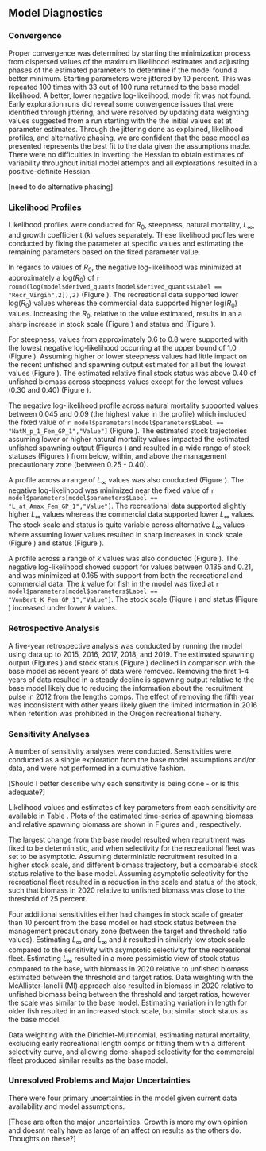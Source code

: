 ## Model Diagnostics

### Convergence

Proper convergence was determined by starting the minimization process from dispersed values of the maximum likelihood estimates and adjusting phases of the estimated parameters to determine if the model found a better minimum. Starting parameters were jittered by 10 percent. This was repeated 100 times with 33 out of 100 runs returned to the base model likelihood. A better, lower negative log-likelihood, model fit was not found. Early exploration runs did reveal some convergence issues that were identified through jittering, and were resolved by updating data weighting values suggested from a run starting with the the initial values set at parameter estimates. Through the jittering done as explained, likelihood profiles, and alternative phasing, we are confident that the base model as presented represents the best fit to the data given the assumptions made. There were no difficulties in inverting the Hessian to obtain estimates of variability throughout initial model attempts and all explorations resulted in a positive-definite Hessian. 

[need to do alternative phasing]

### Likelihood Profiles

Likelihood profiles were conducted for $R_0$, steepness, natural mortality, $L_{\infty}$, and growth coefficient ($k$) values separately. These likelihood profiles were conducted by fixing the parameter at specific values and estimating the remaining parameters based on the fixed parameter value. 

In regards to values of $R_0$, the negative log-likelihood was minimized at approximately a log($R_0$) of `r round(log(model$derived_quants[model$derived_quants$Label == "Recr_Virgin",2]),2)` (Figure \ref{fig:r0-profile}). The recreational data supported lower log($R_0$) values whereas the commercial data supported higher log($R_0$) values. Increasing the $R_0$, relative to the value estimated, results in an a sharp increase in stock scale (Figure \ref{fig:r0-ssb}) and status  and (Figure \ref{fig:r0-depl}). 

For steepness, values from approximately 0.6 to 0.8 were supported with the lowest negative log-likelihood occurring at the upper bound of 1.0 (Figure \ref{fig:h-profile}). Assuming higher or lower steepness values had little impact on the recent unfished and spawning output estimated for all but the lowest values (Figure \ref{fig:h-ssb}). The estimated relative final stock status was above 0.40 of unfished biomass across steepness values except for the lowest values (0.30 and 0.40) (Figure \ref{fig:h-depl}).

The negative log-likelihood profile across natural mortality supported values between 0.045 and 0.09 (the highest value in the profile) which included the fixed value of `r model$parameters[model$parameters$Label == "NatM_p_1_Fem_GP_1","Value"]` (Figure \ref{fig:m-profile}). The estimated stock trajectories assuming lower or higher natural mortality values impacted the estimated unfished spawning output (Figures \ref{fig:m-ssb}) and resulted in a wide range of stock statuses (Figures \ref{fig:m-depl}) from below, within, and above the management precautionary zone (between 0.25 - 0.40). 

A profile across a range of $L_{\infty}$ values was also conducted (Figure \ref{fig:linf-profile}). The negative log-likelihood was minimized near the fixed value of `r model$parameters[model$parameters$Label == "L_at_Amax_Fem_GP_1","Value"]`. The recreational data supported slightly higher $L_{\infty}$ values whereas the commercial data supported lower $L_{\infty}$ values. The stock scale and status is quite variable across alternative $L_{\infty}$ values where assuming lower values resulted in sharp increases in stock scale (Figure \ref{fig:linf-ssb}) and status (Figure \ref{fig:linf-depl}).

A profile across a range of $k$ values was also conducted (Figure \ref{fig:k-profile}). The negative log-likelihood showed support for values between 0.135 and 0.21, and was minimized at 0.165 with support from both the recreational and commercial data. The $k$ value for fish in the model was fixed at `r model$parameters[model$parameters$Label == "VonBert_K_Fem_GP_1","Value"]`. The stock scale (Figure \ref{fig:k-ssb}) and status (Figure \ref{fig:k-depl}) increased under lower $k$ values.

### Retrospective Analysis

A five-year retrospective analysis was conducted by running the model using data up to 2015, 2016, 2017, 2018, and 2019. The estimated spawning output (Figures \ref{fig:retro-ssb}) and stock status (Figure \ref{fig:retro-depl}) declined in comparison with the base model as recent years of data were removed. Removing the first 1-4 years of data resulted in a steady decline is spawning output relative to the base model likely due to reducing the information about the recruitment pulse in 2012 from the lengths comps. The effect of removing the fifth year was inconsistent with other years likely given the limited information in 2016 when retention was prohibited in the Oregon recreational fishery. 

### Sensitivity Analyses

A number of sensitivity analyses were conducted. Sensitivities were conducted as a single exploration from the base model assumptions and/or data, and were not performed in a cumulative fashion.

\begin{enumerate}
   
  \item Deterministic recruitment from the stock recruitment curve. 

  \item Data weighting according to the McAllister-Ianelli method (MI DW) using the weighting values shown in Table \ref{tab:dw}. 
  
  \item Data weighting according to the Dirichlet Multinomial method (DM DW) where the estimated parameters are shown in Table \ref{tab:dw}. 

  \item Estimate $L_{\infty}$.
  
  \item Estimate $L_{\infty}$ and $k$.

  \item Estimate the coefficient of variation in length of older fishes.

  \item Estimate natural mortality.
  
  \item Exclude composition data prior to 2001 for recreational fleets

  \item Fix recreational selectivity form to be asymptotic. 
  
  \item Fix commercial selectivity form to be dome-shaped.

  \item Estimate recreational selectivity block: 1979-1999 with asymptotic selectivity curve and 2000-2020 with dome-shaped selectivity.   
  
\end{enumerate}

[Should I better describe why each sensitivity is being done - or is this adequate?]

Likelihood values and estimates of key parameters from each sensitivity are available in Table \ref{tab:sensitivities}. Plots of the estimated time-series of spawning biomass and relative spawning biomass are shown in Figures \ref{fig:sens-ssb} and \ref{fig:sens-depl}, respectively.

The largest change from the base model resulted when recruitment was fixed to be deterministic, and when selectivity for the recreational fleet was set to be asymptotic. Assuming deterministic recruitment resulted in a higher stock scale, and different biomass trajectory, but a comparable stock status relative to the base model. Assuming asymptotic selectivity for the recreational fleet resulted in a reduction in the scale and status of the stock, such that biomass in 2020 relative to unfished biomass was close to the threshold of 25 percent. 

Four additional sensitivities either had changes in stock scale of greater than 10 percent from the base model or had stock status between the management precautionary zone (between the target and threshold ratio values). Estimating $L_{\infty}$ and $L_{\infty}$ and $k$ resulted in similarly low stock scale compared to the sensitivity with asymptotic selectivity for the recreational fleet. Estimating $L_{\infty}$ resulted in a more pessimistic view of stock status compared to the base, with biomass in 2020 relative to unfished biomass estimated between the threshold and target ratios. Data weighting with the McAllister-Ianelli (MI) approach also resulted in biomass in 2020 relative to unfished biomass being between the threshold and target ratios, however the scale was similar to the base model. Estimating variation in length for older fish resulted in an increased stock scale, but similar stock status as the base model. 

Data weighting with the Dirichlet-Multinomial, estimating natural mortality, excluding early recreational length comps or fitting them with a different selectivity curve, and allowing dome-shaped selectivity for the commercial fleet produced similar results as the base model.


### Unresolved Problems and Major Uncertainties

There were four primary uncertainties in the model given current data availability and model assumptions. 
\begin{enumerate}

  \item First, selectivity form for the recreational fleet was a major source of uncertainty, not only affecting the scale of the population but also resulting in relative stock size near the lower edge of the management precautionary zone. 
  
  \item Second, the magnitude of recruitment deviations was a source of uncertainty. Strong recruitment pulses in 1993, 1995, 1999, and 2012 were often estimated during model exploration with some years being stronger in some runs compared to others. Recruitment deviations in other years during the 1990s were typically variable, and sometimes greatly so as shown in (Figure \ref{fig:rec-devs}). These were likely due to limited samples and variable length in the recreational length compositions. This variation influences the magnitude of the increase in biomass in the late 1990s and  2000s as well as the magnitude of the decrease in the 2010s. Omitting recruitment deviations altogether changes the scale of the model as well. 
  
  \item The magnitude of recruitment was also affected by the data weighting values, which is the third uncertainty. Data weighting using McAllister-Ianelli reduced the amount of information coming from the recreational fleet, affecting the magnitude of recruitment, and resulting in a more pessimistic stock status. Francis and the Dirichlet-Multimonial weighting resulted in similar results. 
  
  \item The final uncertainty is estimates of growth. The fixed value for k for `r spp` is higher than other published studies, which are typically nearer 0.1, and result in a high $k$/$M$ ratio. Profiles for $L_{\infty}$ and $k$ suggest estimating these parameters is feasible, and result in estimates of $k$ nearer literature values. Ultimately, we decided to keep the fixed values in the base model given the relatively large number of young fish in the surveys, however estimating growth parameters has a more pessimistic outlook on stock scale and status compared to the base model.  
  
\end{enumerate}

[These are often the major uncertainties. Growth is more my own opinion and doesnt really have as large of an affect on results as the others do. Thoughts on these?]

